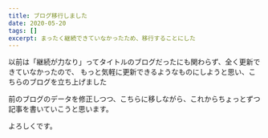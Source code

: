 ```yaml
---
title: ブログ移行しました
date: 2020-05-20
tags: []
excerpt: まったく継続できていなかったため、移行することにした
---
```


以前は「継続が力なり」ってタイトルのブログだったにも関わらず、全く更新できていなかったので、
もっと気軽に更新できるようなものにしようと思い、こちらのブログを立ち上げました

前のブログのデータを修正しつつ、こちらに移しながら、これからちょっとずつ記事を書いていこうと思います。

よろしくです。
